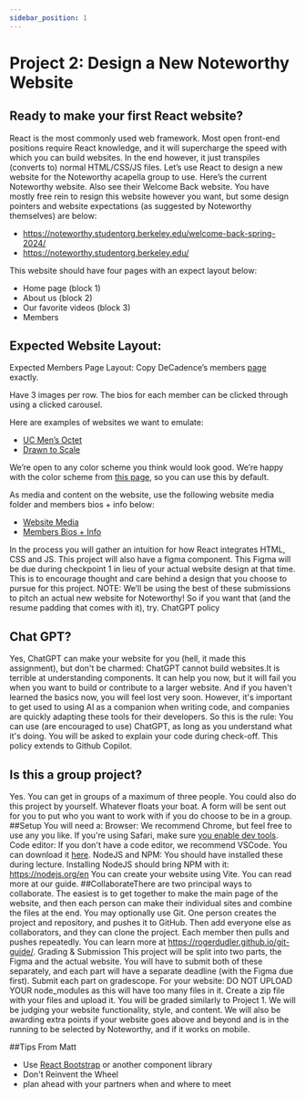 ```yaml
---
sidebar_position: 1
---
```

# Project 2: Design a New Noteworthy Website

## Ready to make your first React website?

React is the most commonly used web framework. Most open front-end positions require React knowledge, and it will supercharge the speed with which you can build websites. In the end however, it just transpiles (converts to) normal HTML/CSS/JS files.
Let’s use React to design a new website for the Noteworthy acapella group to use. Here’s the current Noteworthy website. Also see their Welcome Back website. You have mostly free rein to resign this website however you want, but some design pointers and website expectations (as suggested by Noteworthy themselves) are below:

- https://noteworthy.studentorg.berkeley.edu/welcome-back-spring-2024/
- https://noteworthy.studentorg.berkeley.edu/

This website should have four pages with an expect layout below:
- Home page (block 1)
- About us (block 2)
- Our favorite videos (block 3)
- Members

## Expected Website Layout:

Expected Members Page Layout:
Copy DeCadence’s members [page](https://decadence.berkeley.edu/) exactly.

Have 3 images per row.
The bios for each member can be clicked through using a clicked carousel.

Here are examples of websites we want to emulate:
- [UC Men’s Octet](https://mensoctet.berkeley.edu/)
- [Drawn to Scale](https://drawntoscale.berkeley.edu/)

We’re open to any color scheme you think would look good. We’re happy with the color scheme from [this page](https://noteworthy.berkeley.edu/welcome-back-spring-2024/), so you can use this by default.

As media and content on the website, use the following website media folder and members bios + info below:
- [Website Media](https://drive.google.com/drive/folders/15dGomTiLMZ2z_doHh0zp3pA9spGsr8HT?usp=drive_link)
- [Members Bios + Info](https://docs.google.com/spreadsheets/d/1NWdNfx4CH4_cY8lPHSJBTnxYcYAjjBgUOnd1cPDL6d8/edit?resourcekey#gid=1687110568)

In the process you will gather an intuition for how React integrates HTML, CSS and JS.
This project will also have a figma component. This Figma will be due during checkpoint 1 in lieu of your actual website design at that time. This is to encourage thought and care behind a design that you choose to pursue for this project.
NOTE: We’ll be using the best of these submissions to pitch an actual new website for Noteworthy! So if you want that (and the resume padding that comes with it), try.
ChatGPT policy​

## Chat GPT?
Yes, ChatGPT can make your website for you (hell, it made this assignment), but don't be charmed: ChatGPT cannot build websites.It is terrible at understanding components. It can help you now, but it will fail you when you want to build or contribute to a larger website. And if you haven't learned the basics now, you will feel lost very soon.
However, it's important to get used to using AI as a companion when writing code, and companies are quickly adapting these tools for their developers.
So this is the rule: You can use (are encouraged to use) ChatGPT, as long as you understand what it's doing. You will be asked to explain your code during check-off.
This policy extends to Github Copilot.

## Is this a group project?​
Yes. You can get in groups of a maximum of three people. You could also do this project by yourself. Whatever floats your boat. A form will be sent out for you to put who you want to work with if you do choose to be in a group.
##Setup​
You will need a:
Browser: We recommend Chrome, but feel free to use any you like. If you're using Safari, make sure [you enable dev tools](https://developer.apple.com/library/content/documentation/NetworkingInternetWeb/Conceptual/Web_Inspector_Tutorial/EnableWebInspector/EnableWebInspector.html).
Code editor: If you don't have a code editor, we recommend VSCode. You can download it [here](https://aka.ms/visual-studio-code).
NodeJS and NPM: You should have installed these during lecture. Installing NodeJS should bring NPM with it: https://nodejs.org/en
You can create your website using Vite. You can read more at our guide.
##Collaborate​
There are two principal ways to collaborate. The easiest is to get together to make the main page of the website, and then each person can make their individual sites and combine the files at the end.
You may optionally use Git. One person creates the project and repository, and pushes it to GitHub. Then add everyone else as collaborators, and they can clone the project. Each member then pulls and pushes repeatedly. You can learn more at https://rogerdudler.github.io/git-guide/.
Grading & Submission
This project will be split into two parts, the Figma and the actual website. You will have to submit both of these separately, and each part will have a separate deadline (with the Figma due first).
Submit each part on gradescope.
For your website: DO NOT UPLOAD YOUR node_modules as this will have too many files in it. Create a zip file with your files and upload it.
You will be graded similarly to Project 1. We will be judging your website functionality, style, and content. We will also be awarding extra points if your website goes above and beyond and is in the running to be selected by Noteworthy, and if it works on mobile.

##Tips From Matt
- Use [React Bootstrap](https://react-bootstrap.netlify.app/docs/getting-started/introduction#examples) or another component library 
- Don't Reinvent the Wheel
- plan ahead with your partners when and where to meet

